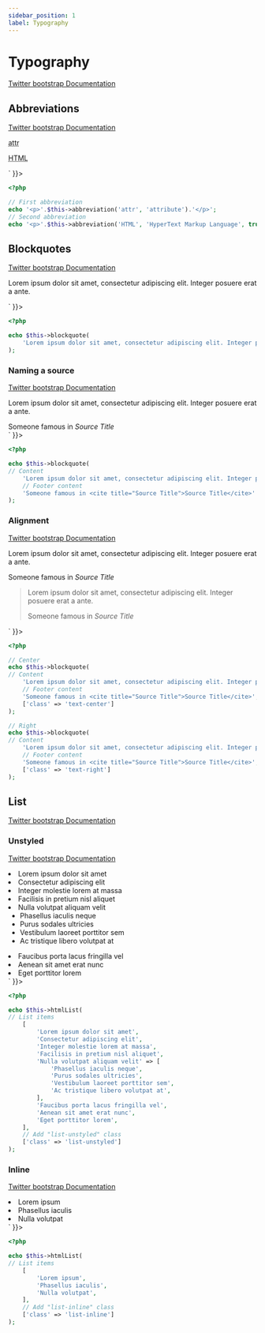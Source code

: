 ```yaml
---
sidebar_position: 1
label: Typography
---
```



# Typography

[Twitter bootstrap Documentation](https://getbootstrap.com/docs/4.5/content/typography/)

## Abbreviations

[Twitter bootstrap Documentation](https://getbootstrap.com/docs/4.5/content/typography/#abbreviations)

<Tabs>
<TabItem value="result" label="Result" default>
  <HtmlCode bootstrapVersion="4.5">
      <div dangerouslySetInnerHTML={{ __html: `<p>
  <abbr title="attribute">attr</abbr>
</p>
<p>
  <abbr class="initialism" title="HyperText Markup Language">HTML</abbr>
</p>` }}></div>
  </HtmlCode>
</TabItem>
<TabItem value="source" label="Source">

```php
<?php

// First abbreviation
echo '<p>'.$this->abbreviation('attr', 'attribute').'</p>';
// Second abbreviation
echo '<p>'.$this->abbreviation('HTML', 'HyperText Markup Language', true).'</p>';

```

</TabItem>
</Tabs>

## Blockquotes

[Twitter bootstrap Documentation](https://getbootstrap.com/docs/4.5/content/typography/#blockquotes)

<Tabs>
<TabItem value="result" label="Result" default>
  <HtmlCode bootstrapVersion="4.5">
      <div dangerouslySetInnerHTML={{ __html: `<blockquote class="blockquote">
    <p class="mb-0">Lorem ipsum dolor sit amet, consectetur adipiscing elit. Integer posuere erat a ante.</p>
</blockquote>` }}></div>
  </HtmlCode>
</TabItem>
<TabItem value="source" label="Source">

```php
<?php

echo $this->blockquote(
    'Lorem ipsum dolor sit amet, consectetur adipiscing elit. Integer posuere erat a ante.'
);

```

</TabItem>
</Tabs>

### Naming a source

[Twitter bootstrap Documentation](https://getbootstrap.com/docs/4.5/content/typography/#naming-a-source)

<Tabs>
<TabItem value="result" label="Result" default>
  <HtmlCode bootstrapVersion="4.5">
      <div dangerouslySetInnerHTML={{ __html: `<blockquote class="blockquote">
    <p class="mb-0">Lorem ipsum dolor sit amet, consectetur adipiscing elit. Integer posuere erat a ante.</p>
    <footer class="blockquote-footer">Someone famous in <cite title="Source Title">Source Title</cite></footer>
</blockquote>` }}></div>
  </HtmlCode>
</TabItem>
<TabItem value="source" label="Source">

```php
<?php

echo $this->blockquote(
// Content
    'Lorem ipsum dolor sit amet, consectetur adipiscing elit. Integer posuere erat a ante.',
    // Footer content
    'Someone famous in <cite title="Source Title">Source Title</cite>'
);

```

</TabItem>
</Tabs>

### Alignment

[Twitter bootstrap Documentation](https://getbootstrap.com/docs/4.5/content/typography/#alignment)

<Tabs>
<TabItem value="result" label="Result" default>
  <HtmlCode bootstrapVersion="4.5">
      <div dangerouslySetInnerHTML={{ __html: `<blockquote class="blockquote text-center">
    <p class="mb-0">Lorem ipsum dolor sit amet, consectetur adipiscing elit. Integer posuere erat a ante.</p>
    <footer class="blockquote-footer">Someone famous in <cite title="Source Title">Source Title</cite></footer>
</blockquote>
<blockquote class="blockquote text-right">
    <p class="mb-0">Lorem ipsum dolor sit amet, consectetur adipiscing elit. Integer posuere erat a ante.</p>
    <footer class="blockquote-footer">Someone famous in <cite title="Source Title">Source Title</cite></footer>
</blockquote>` }}></div>
  </HtmlCode>
</TabItem>
<TabItem value="source" label="Source">

```php
<?php

// Center
echo $this->blockquote(
// Content
    'Lorem ipsum dolor sit amet, consectetur adipiscing elit. Integer posuere erat a ante.',
    // Footer content
    'Someone famous in <cite title="Source Title">Source Title</cite>',
    ['class' => 'text-center']
);

// Right
echo $this->blockquote(
// Content
    'Lorem ipsum dolor sit amet, consectetur adipiscing elit. Integer posuere erat a ante.',
    // Footer content
    'Someone famous in <cite title="Source Title">Source Title</cite>',
    ['class' => 'text-right']
);

```

</TabItem>
</Tabs>

## List

[Twitter bootstrap Documentation](https://getbootstrap.com/docs/4.5/content/typography/#lists)

### Unstyled

[Twitter bootstrap Documentation](https://getbootstrap.com/docs/4.5/content/typography/#unstyled)

<Tabs>
<TabItem value="result" label="Result" default>
  <HtmlCode bootstrapVersion="4.5">
      <div dangerouslySetInnerHTML={{ __html: `<ul class="list-unstyled">
    <li>Lorem ipsum dolor sit amet</li>
    <li>Consectetur adipiscing elit</li>
    <li>Integer molestie lorem at massa</li>
    <li>Facilisis in pretium nisl aliquet</li>
    <li>
        Nulla volutpat aliquam velit
        <ul class="list-unstyled">
            <li>Phasellus iaculis neque</li>
            <li>Purus sodales ultricies</li>
            <li>Vestibulum laoreet porttitor sem</li>
            <li>Ac tristique libero volutpat at</li>
        </ul>
    </li>
    <li>Faucibus porta lacus fringilla vel</li>
    <li>Aenean sit amet erat nunc</li>
    <li>Eget porttitor lorem</li>
</ul>` }}></div>
  </HtmlCode>
</TabItem>
<TabItem value="source" label="Source">

```php
<?php

echo $this->htmlList(
// List items
    [
        'Lorem ipsum dolor sit amet',
        'Consectetur adipiscing elit',
        'Integer molestie lorem at massa',
        'Facilisis in pretium nisl aliquet',
        'Nulla volutpat aliquam velit' => [
            'Phasellus iaculis neque',
            'Purus sodales ultricies',
            'Vestibulum laoreet porttitor sem',
            'Ac tristique libero volutpat at',
        ],
        'Faucibus porta lacus fringilla vel',
        'Aenean sit amet erat nunc',
        'Eget porttitor lorem',
    ],
    // Add "list-unstyled" class
    ['class' => 'list-unstyled']
);

```

</TabItem>
</Tabs>

### Inline

[Twitter bootstrap Documentation](https://getbootstrap.com/docs/4.5/content/typography/#inline)

<Tabs>
<TabItem value="result" label="Result" default>
  <HtmlCode bootstrapVersion="4.5">
      <div dangerouslySetInnerHTML={{ __html: `<ul class="list-inline">
    <li class="list-inline-item">Lorem ipsum</li>
    <li class="list-inline-item">Phasellus iaculis</li>
    <li class="list-inline-item">Nulla volutpat</li>
</ul>` }}></div>
  </HtmlCode>
</TabItem>
<TabItem value="source" label="Source">

```php
<?php

echo $this->htmlList(
// List items
    [
        'Lorem ipsum',
        'Phasellus iaculis',
        'Nulla volutpat',
    ],
    // Add "list-inline" class
    ['class' => 'list-inline']
);

```

</TabItem>
</Tabs>

